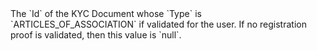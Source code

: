 <ResponseField name="Statute" type="string">
  The `Id` of the KYC Document whose `Type` is `ARTICLES_OF_ASSOCIATION` if validated for the user. If no registration proof is validated, then this value is `null`.
</ResponseField>